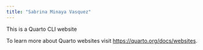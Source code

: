 ```yaml
---
title: "Sabrina Minaya Vasquez"
---
```


This is a Quarto CLI website

To learn more about Quarto websites visit <https://quarto.org/docs/websites>.
